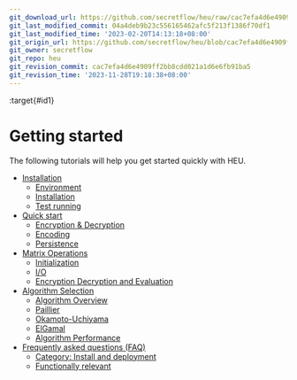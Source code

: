 ```yaml
---
git_download_url: https://github.com/secretflow/heu/raw/cac7efa4d6e4909ff2bb8cdd021a1d6e6fb91ba5/docs/getting_started/index.rst
git_last_modified_commit: 04a4deb9b23c556165462afc5f213f1386f70df1
git_last_modified_time: '2023-02-20T14:13:18+08:00'
git_origin_url: https://github.com/secretflow/heu/blob/cac7efa4d6e4909ff2bb8cdd021a1d6e6fb91ba5/docs/getting_started/index.rst
git_owner: secretflow
git_repo: heu
git_revision_commit: cac7efa4d6e4909ff2bb8cdd021a1d6e6fb91ba5
git_revision_time: '2023-11-28T19:18:38+08:00'
---
```


:target{#id1}

# Getting started

The following tutorials will help you get started quickly with HEU.

<TableOfContents>


  - [Installation](installation.mdx)
    - [Environment](installation.mdx#id2)
    - [Installation](installation.mdx#id3)
    - [Test running](installation.mdx#id6)
  - [Quick start](quick_start.mdx)
    - [Encryption & Decryption](quick_start.mdx#id2)
    - [Encoding](quick_start.mdx#id3)
    - [Persistence](quick_start.mdx#id4)
  - [Matrix Operations](numpy.mdx)
    - [Initialization](numpy.mdx#id2)
    - [I/O](numpy.mdx#i-o)
    - [Encryption Decryption and Evaluation](numpy.mdx#id6)
  - [Algorithm Selection](algo_choice.mdx)
    - [Algorithm Overview](algo_choice.mdx#id2)
    - [Paillier](algo_choice.mdx#paillier)
    - [Okamoto-Uchiyama](algo_choice.mdx#okamoto-uchiyama)
    - [ElGamal](algo_choice.mdx#elgamal)
    - [Algorithm Performance](algo_choice.mdx#id22)
  - [Frequently asked questions (FAQ)](faq.mdx)
    - [Category: Install and deployment](faq.mdx#id2)
    - [Functionally relevant](faq.mdx#id4)
</TableOfContents>
